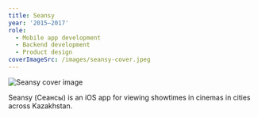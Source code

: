 ```yaml
---
title: Seansy
year: '2015–2017'
role:
  - Mobile app development
  - Backend development
  - Product design
coverImageSrc: /images/seansy-cover.jpeg
---
```


![Seansy cover image](/images/seansy-cover.jpeg 'title=')

Seansy (Сеансы) is an iOS app for viewing showtimes in cinemas in cities across Kazakhstan.
